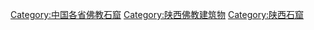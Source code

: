 [[Category:中国各省佛教石窟|Category:中国各省佛教石窟]]
[[Category:陕西佛教建筑物|Category:陕西佛教建筑物]]
[[Category:陕西石窟|Category:陕西石窟]]